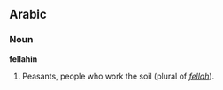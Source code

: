 ==Arabic==
===Noun===
'''fellahin''' {{p}}
# Peasants, people who work the soil (plural of ''[[fellah]]'').